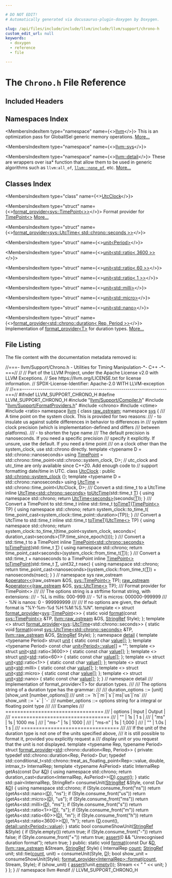 ```yaml
---

# DO NOT EDIT!
# Automatically generated via docusaurus-plugin-doxygen by Doxygen.

slug: /api/files/include/include/llvm/include/llvm/support/chrono-h
custom_edit_url: null
keywords:
  - doxygen
  - reference
  - file

---
```





# The `Chrono.h` File Reference

<DoxygenPage pluginConfig={pluginConfig}>



## Included Headers

<IncludesList>
<IncludesListItem
  filePath="llvm/Support/Compiler.h"
  permalink="/docs/api/files/include/include/llvm/include/llvm/support/compiler-h"
  isLocal="true" />
<IncludesListItem
  filePath="llvm/Support/FormatProviders.h"
  permalink="/docs/api/files/include/include/llvm/include/llvm/support/formatproviders-h"
  isLocal="true" />
<IncludesListItem
  filePath="chrono"
  permalink=""
  isLocal="false" />
<IncludesListItem
  filePath="ctime"
  permalink=""
  isLocal="false" />
<IncludesListItem
  filePath="ratio"
  permalink=""
  isLocal="false" />
</IncludesList>

## Namespaces Index

<MembersIndex>

<MembersIndexItem
  type="namespace"
  name={<><a href="/docs/api/namespaces/llvm">llvm</a></>}>
This is an optimization pass for GlobalISel generic memory operations. <a href="/docs/api/namespaces/llvm/#details">More...</a>
</MembersIndexItem>

<MembersIndexItem
  type="namespace"
  name={<><a href="/docs/api/namespaces/llvm/sys">llvm::sys</a></>}>
</MembersIndexItem>

<MembersIndexItem
  type="namespace"
  name={<><a href="/docs/api/namespaces/llvm/detail">llvm::detail</a></>}>
These are wrappers over isa&#42; function that allow them to be used in generic algorithms such as <code>llvm:all&#95;of</code>, <code><a href="/docs/api/namespaces/llvm/#a7dc3069afa2ce5ea62ac2eb183e51c00">llvm::none&#95;of</a></code>, etc. <a href="/docs/api/namespaces/llvm/detail/#details">More...</a>
</MembersIndexItem>

</MembersIndex>

## Classes Index

<MembersIndex>

<MembersIndexItem
  type="class"
  name={<><a href="/docs/api/classes/llvm/sys/utcclock">UtcClock</a></>}>
</MembersIndexItem>

<MembersIndexItem
  type="struct"
  name={<><a href="/docs/api/structs/llvm/format-provider-bf689c9ff674024f18c58d50fd076614">format_provider&lt;sys::TimePoint&lt;&gt;&gt;</a></>}>
Format provider for <a href="/docs/api/namespaces/llvm/sys/#a52f2c3fdd7f80c1991d8c7079489efff">TimePoint&lt;&gt;</a> <a href="/docs/api/structs/llvm/format-provider-bf689c9ff674024f18c58d50fd076614/#details">More...</a>
</MembersIndexItem>

<MembersIndexItem
  type="struct"
  name={<><a href="/docs/api/structs/llvm/format-provider-0fc70501588571ec0ff51d52fb9fddbf">format_provider&lt;sys::UtcTime&lt; std::chrono::seconds &gt;&gt;</a></>}>
</MembersIndexItem>

<MembersIndexItem
  type="struct"
  name={<><a href="/docs/api/structs/llvm/detail/unit">unit&lt;Period&gt;</a></>}>
</MembersIndexItem>

<MembersIndexItem
  type="struct"
  name={<><a href="/docs/api/structs/llvm/detail/unit-ae513883bb3b83d49bab1228b38f7b9d">unit&lt;std::ratio&lt; 3600 &gt;&gt;</a></>}>
</MembersIndexItem>

<MembersIndexItem
  type="struct"
  name={<><a href="/docs/api/structs/llvm/detail/unit-ab74f6376de29265713e5d525dcf98f9">unit&lt;std::ratio&lt; 60 &gt;&gt;</a></>}>
</MembersIndexItem>

<MembersIndexItem
  type="struct"
  name={<><a href="/docs/api/structs/llvm/detail/unit-2ce0690723aef603252c5f4e1ff08eb4">unit&lt;std::ratio&lt; 1 &gt;&gt;</a></>}>
</MembersIndexItem>

<MembersIndexItem
  type="struct"
  name={<><a href="/docs/api/structs/llvm/detail/unit-ac11c2940a49b3c0d9bef4eb4986b3db">unit&lt;std::milli&gt;</a></>}>
</MembersIndexItem>

<MembersIndexItem
  type="struct"
  name={<><a href="/docs/api/structs/llvm/detail/unit-13532cbf3d26ae8c25c62c8383df1ee4">unit&lt;std::micro&gt;</a></>}>
</MembersIndexItem>

<MembersIndexItem
  type="struct"
  name={<><a href="/docs/api/structs/llvm/detail/unit-02d07ac487d59ad1f31c6242d2ecfb90">unit&lt;std::nano&gt;</a></>}>
</MembersIndexItem>

<MembersIndexItem
  type="struct"
  name={<><a href="/docs/api/structs/llvm/format-provider-72ff2760342f0c9be8bb272d8498c9a6">format_provider&lt;std::chrono::duration&lt; Rep, Period &gt;&gt;</a></>}>
Implementation of <a href="/docs/api/structs/llvm/format-provider">format&#95;provider&lt;T&gt;</a> for duration types. <a href="/docs/api/structs/llvm/format-provider-72ff2760342f0c9be8bb272d8498c9a6/#details">More...</a>
</MembersIndexItem>

</MembersIndex>


## File Listing

The file content with the documentation metadata removed is:

<ProgramListing>

<Link id="l00001" /><CodeLine lineNumber="1"><Highlight kind="comment">//===- llvm/Support/Chrono.h - Utilities for Timing Manipulation-&#42;- C++ -&#42;-===//</Highlight><Highlight kind="normal"></Highlight></CodeLine>
<Link id="l00002" /><CodeLine lineNumber="2"><Highlight kind="normal"></Highlight><Highlight kind="comment">//</Highlight><Highlight kind="normal"></Highlight></CodeLine>
<Link id="l00003" /><CodeLine lineNumber="3"><Highlight kind="normal"></Highlight><Highlight kind="comment">// Part of the LLVM Project, under the Apache License v2.0 with LLVM Exceptions.</Highlight><Highlight kind="normal"></Highlight></CodeLine>
<Link id="l00004" /><CodeLine lineNumber="4"><Highlight kind="normal"></Highlight><Highlight kind="comment">// See https://llvm.org/LICENSE.txt for license information.</Highlight><Highlight kind="normal"></Highlight></CodeLine>
<Link id="l00005" /><CodeLine lineNumber="5"><Highlight kind="normal"></Highlight><Highlight kind="comment">// SPDX-License-Identifier: Apache-2.0 WITH LLVM-exception</Highlight><Highlight kind="normal"></Highlight></CodeLine>
<Link id="l00006" /><CodeLine lineNumber="6"><Highlight kind="normal"></Highlight><Highlight kind="comment">//</Highlight><Highlight kind="normal"></Highlight></CodeLine>
<Link id="l00007" /><CodeLine lineNumber="7"><Highlight kind="normal"></Highlight><Highlight kind="comment">//===----------------------------------------------------------------------===//</Highlight><Highlight kind="normal"></Highlight></CodeLine>
<Link id="l00008" /><CodeLine lineNumber="8"><Highlight kind="normal"></Highlight></CodeLine>
<Link id="l00009" /><CodeLine lineNumber="9"><Highlight kind="normal"></Highlight><Highlight kind="preprocessor">#ifndef LLVM&#95;SUPPORT&#95;CHRONO&#95;H</Highlight><Highlight kind="normal"></Highlight></CodeLine>
<Link id="l00010" /><CodeLine lineNumber="10"><Highlight kind="normal"></Highlight><Highlight kind="preprocessor">#define LLVM&#95;SUPPORT&#95;CHRONO&#95;H</Highlight><Highlight kind="normal"></Highlight></CodeLine>
<Link id="l00011" /><CodeLine lineNumber="11"><Highlight kind="normal"></Highlight></CodeLine>
<Link id="l00012" /><CodeLine lineNumber="12"><Highlight kind="normal"></Highlight><Highlight kind="preprocessor">#include &quot;<a href="/docs/api/files/include/include/llvm/include/llvm/support/compiler-h">llvm/Support/Compiler.h</a>&quot;</Highlight><Highlight kind="normal"></Highlight></CodeLine>
<Link id="l00013" /><CodeLine lineNumber="13"><Highlight kind="normal"></Highlight><Highlight kind="preprocessor">#include &quot;<a href="/docs/api/files/include/include/llvm/include/llvm/support/formatproviders-h">llvm/Support/FormatProviders.h</a>&quot;</Highlight><Highlight kind="normal"></Highlight></CodeLine>
<Link id="l00014" /><CodeLine lineNumber="14"><Highlight kind="normal"></Highlight></CodeLine>
<Link id="l00015" /><CodeLine lineNumber="15"><Highlight kind="normal"></Highlight><Highlight kind="preprocessor">#include &lt;chrono&gt;</Highlight><Highlight kind="normal"></Highlight></CodeLine>
<Link id="l00016" /><CodeLine lineNumber="16"><Highlight kind="normal"></Highlight><Highlight kind="preprocessor">#include &lt;ctime&gt;</Highlight><Highlight kind="normal"></Highlight></CodeLine>
<Link id="l00017" /><CodeLine lineNumber="17"><Highlight kind="normal"></Highlight><Highlight kind="preprocessor">#include &lt;ratio&gt;</Highlight><Highlight kind="normal"></Highlight></CodeLine>
<Link id="l00018" /><CodeLine lineNumber="18"><Highlight kind="normal"></Highlight></CodeLine>
<Link id="l00019" /><CodeLine lineNumber="19"><Highlight kind="normal"></Highlight><Highlight kind="keyword">namespace </Highlight><Highlight kind="normal"><a href="/docs/api/namespaces/llvm">llvm</a> &#123;</Highlight></CodeLine>
<Link id="l00020" /><CodeLine lineNumber="20"><Highlight kind="normal"></Highlight></CodeLine>
<Link id="l00021" /><CodeLine lineNumber="21"><Highlight kind="normal"></Highlight><Highlight kind="keyword">class </Highlight><Highlight kind="normal"><a href="/docs/api/classes/llvm/raw-ostream">raw&#95;ostream</a>;</Highlight></CodeLine>
<Link id="l00022" /><CodeLine lineNumber="22"><Highlight kind="normal"></Highlight></CodeLine>
<Link id="l00023" /><CodeLine lineNumber="23"><Highlight kind="normal"></Highlight><Highlight kind="keyword">namespace </Highlight><Highlight kind="normal"><a href="/docs/api/namespaces/llvm/sys">sys</a> &#123;</Highlight></CodeLine>
<Link id="l00024" /><CodeLine lineNumber="24"><Highlight kind="normal"></Highlight><Highlight kind="comment"></Highlight></CodeLine>
<Link id="l00025" /><CodeLine lineNumber="25"><Highlight kind="comment">/// A time point on the system clock. This is provided for two reasons:</Highlight></CodeLine>
<Link id="l00026" /><CodeLine lineNumber="26"><Highlight kind="comment">/// - to insulate us against subtle differences in behavior to differences in</Highlight></CodeLine>
<Link id="l00027" /><CodeLine lineNumber="27"><Highlight kind="comment">///   system clock precision (which is implementation-defined and differs</Highlight></CodeLine>
<Link id="l00028" /><CodeLine lineNumber="28"><Highlight kind="comment">///   between platforms).</Highlight></CodeLine>
<Link id="l00029" /><CodeLine lineNumber="29"><Highlight kind="comment">/// - to shorten the type name</Highlight></CodeLine>
<Link id="l00030" /><CodeLine lineNumber="30"><Highlight kind="comment">/// The default precision is nanoseconds. If you need a specific precision</Highlight></CodeLine>
<Link id="l00031" /><CodeLine lineNumber="31"><Highlight kind="comment">/// specify it explicitly. If unsure, use the default. If you need a time point</Highlight></CodeLine>
<Link id="l00032" /><CodeLine lineNumber="32"><Highlight kind="comment">/// on a clock other than the system&#95;clock, use std::chrono directly.</Highlight><Highlight kind="normal"></Highlight></CodeLine>
<Link id="l00033" /><CodeLine lineNumber="33"><Highlight kind="normal"></Highlight><Highlight kind="keyword">template</Highlight><Highlight kind="normal"> &lt;</Highlight><Highlight kind="keyword">typename</Highlight><Highlight kind="normal"> D = std::chrono::nanoseconds&gt;</Highlight></CodeLine>
<Link id="l00034" /><CodeLine lineNumber="34" lineLink="/docs/api/namespaces/llvm/sys/#a52f2c3fdd7f80c1991d8c7079489efff"><Highlight kind="normal"></Highlight><Highlight kind="keyword">using </Highlight><Highlight kind="normal"><a href="/docs/api/namespaces/llvm/sys/#a52f2c3fdd7f80c1991d8c7079489efff">TimePoint</a> = std::chrono::time&#95;point&lt;std::chrono::system&#95;clock, D&gt;;</Highlight></CodeLine>
<Link id="l00035" /><CodeLine lineNumber="35"><Highlight kind="normal"></Highlight></CodeLine>
<Link id="l00036" /><CodeLine lineNumber="36"><Highlight kind="normal"></Highlight><Highlight kind="comment">// utc&#95;clock and utc&#95;time are only available since C++20. Add enough code to</Highlight><Highlight kind="normal"></Highlight></CodeLine>
<Link id="l00037" /><CodeLine lineNumber="37"><Highlight kind="normal"></Highlight><Highlight kind="comment">// support formatting date/time in UTC.</Highlight><Highlight kind="normal"></Highlight></CodeLine>
<Link id="l00038" /><CodeLine lineNumber="38" lineLink="/docs/api/classes/llvm/sys/utcclock"><Highlight kind="normal"></Highlight><Highlight kind="keyword">class </Highlight><Highlight kind="normal"><a href="/docs/api/classes/llvm/sys/utcclock">UtcClock</a> : </Highlight><Highlight kind="keyword">public</Highlight><Highlight kind="normal"> <a href="/docs/api/classes/std/chrono/system-clock">std::chrono::system&#95;clock</a> &#123;&#125;;</Highlight></CodeLine>
<Link id="l00039" /><CodeLine lineNumber="39"><Highlight kind="normal"></Highlight></CodeLine>
<Link id="l00040" /><CodeLine lineNumber="40"><Highlight kind="normal"></Highlight><Highlight kind="keyword">template</Highlight><Highlight kind="normal"> &lt;</Highlight><Highlight kind="keyword">typename</Highlight><Highlight kind="normal"> D = std::chrono::nanoseconds&gt;</Highlight></CodeLine>
<Link id="l00041" /><CodeLine lineNumber="41" lineLink="/docs/api/namespaces/llvm/sys/#a0d6b9085695f9e366a389cbd887af1ad"><Highlight kind="normal"></Highlight><Highlight kind="keyword">using </Highlight><Highlight kind="normal"><a href="/docs/api/namespaces/llvm/sys/#a0d6b9085695f9e366a389cbd887af1ad">UtcTime</a> = std::chrono::time&#95;point&lt;UtcClock, D&gt;;</Highlight></CodeLine>
<Link id="l00042" /><CodeLine lineNumber="42"><Highlight kind="normal"></Highlight><Highlight kind="comment"></Highlight></CodeLine>
<Link id="l00043" /><CodeLine lineNumber="43"><Highlight kind="comment">/// Convert a std::time&#95;t to a UtcTime</Highlight><Highlight kind="normal"></Highlight></CodeLine>
<Link id="l00044" /><CodeLine lineNumber="44" lineLink="/docs/api/namespaces/llvm/sys/#afb25f6b54f4b773fead4c4bacc1b8ab1"><Highlight kind="normal"></Highlight><Highlight kind="keyword">inline</Highlight><Highlight kind="normal"> <a href="/docs/api/namespaces/llvm/sys/#a0d6b9085695f9e366a389cbd887af1ad">UtcTime&lt;std::chrono::seconds&gt;</a> <a href="/docs/api/namespaces/llvm/sys/#afb25f6b54f4b773fead4c4bacc1b8ab1">toUtcTime</a>(std::time&#95;t <a href="/docs/api/files/lib/lib/target/lib/target/mips/mips16isellowering-cpp/#a0acb682b8260ab1c60b918599864e2e5">T</a>) &#123;</Highlight></CodeLine>
<Link id="l00045" /><CodeLine lineNumber="45"><Highlight kind="normal">  </Highlight><Highlight kind="keyword">using namespace </Highlight><Highlight kind="normal">std::chrono;</Highlight></CodeLine>
<Link id="l00046" /><CodeLine lineNumber="46"><Highlight kind="normal">  </Highlight><Highlight kind="keywordflow">return</Highlight><Highlight kind="normal"> <a href="/docs/api/namespaces/llvm/sys/#a0d6b9085695f9e366a389cbd887af1ad">UtcTime&lt;seconds&gt;</a>(seconds(<a href="/docs/api/files/lib/lib/target/lib/target/mips/mips16isellowering-cpp/#a0acb682b8260ab1c60b918599864e2e5">T</a>));</Highlight></CodeLine>
<Link id="l00047" /><CodeLine lineNumber="47"><Highlight kind="normal">&#125;</Highlight></CodeLine>
<Link id="l00048" /><CodeLine lineNumber="48"><Highlight kind="normal"></Highlight><Highlight kind="comment"></Highlight></CodeLine>
<Link id="l00049" /><CodeLine lineNumber="49"><Highlight kind="comment">/// Convert a TimePoint to std::time&#95;t</Highlight><Highlight kind="normal"></Highlight></CodeLine>
<Link id="l00050" /><CodeLine lineNumber="50" lineLink="/docs/api/namespaces/llvm/sys/#afb85ab84f25274ce79df485ddeadffdd"><Highlight kind="normal"></Highlight><Highlight kind="keyword">inline</Highlight><Highlight kind="normal"> std::time&#95;t <a href="/docs/api/namespaces/llvm/sys/#afb85ab84f25274ce79df485ddeadffdd">toTimeT</a>(<a href="/docs/api/namespaces/llvm/sys/#a52f2c3fdd7f80c1991d8c7079489efff">TimePoint&lt;&gt;</a> TP) &#123;</Highlight></CodeLine>
<Link id="l00051" /><CodeLine lineNumber="51"><Highlight kind="normal">  </Highlight><Highlight kind="keyword">using namespace </Highlight><Highlight kind="normal">std::chrono;</Highlight></CodeLine>
<Link id="l00052" /><CodeLine lineNumber="52"><Highlight kind="normal">  </Highlight><Highlight kind="keywordflow">return</Highlight><Highlight kind="normal"> system&#95;clock::to&#95;time&#95;t(</Highlight></CodeLine>
<Link id="l00053" /><CodeLine lineNumber="53"><Highlight kind="normal">      time&#95;point&#95;cast&lt;system&#95;clock::time&#95;point::duration&gt;(TP));</Highlight></CodeLine>
<Link id="l00054" /><CodeLine lineNumber="54"><Highlight kind="normal">&#125;</Highlight></CodeLine>
<Link id="l00055" /><CodeLine lineNumber="55"><Highlight kind="normal"></Highlight><Highlight kind="comment"></Highlight></CodeLine>
<Link id="l00056" /><CodeLine lineNumber="56"><Highlight kind="comment">/// Convert a UtcTime to std::time&#95;t</Highlight><Highlight kind="normal"></Highlight></CodeLine>
<Link id="l00057" /><CodeLine lineNumber="57" lineLink="/docs/api/namespaces/llvm/sys/#a8ca1d721c5080ab3cbd34ecdf0e96b4a"><Highlight kind="normal"></Highlight><Highlight kind="keyword">inline</Highlight><Highlight kind="normal"> std::time&#95;t <a href="/docs/api/namespaces/llvm/sys/#afb85ab84f25274ce79df485ddeadffdd">toTimeT</a>(<a href="/docs/api/namespaces/llvm/sys/#a0d6b9085695f9e366a389cbd887af1ad">UtcTime&lt;&gt;</a> TP) &#123;</Highlight></CodeLine>
<Link id="l00058" /><CodeLine lineNumber="58"><Highlight kind="normal">  </Highlight><Highlight kind="keyword">using namespace </Highlight><Highlight kind="normal">std::chrono;</Highlight></CodeLine>
<Link id="l00059" /><CodeLine lineNumber="59"><Highlight kind="normal">  </Highlight><Highlight kind="keywordflow">return</Highlight><Highlight kind="normal"> system&#95;clock::to&#95;time&#95;t(time&#95;point&lt;system&#95;clock, seconds&gt;(</Highlight></CodeLine>
<Link id="l00060" /><CodeLine lineNumber="60"><Highlight kind="normal">      duration&#95;cast&lt;seconds&gt;(TP.time&#95;since&#95;epoch())));</Highlight></CodeLine>
<Link id="l00061" /><CodeLine lineNumber="61"><Highlight kind="normal">&#125;</Highlight></CodeLine>
<Link id="l00062" /><CodeLine lineNumber="62"><Highlight kind="normal"></Highlight><Highlight kind="comment"></Highlight></CodeLine>
<Link id="l00063" /><CodeLine lineNumber="63"><Highlight kind="comment">/// Convert a std::time&#95;t to a TimePoint</Highlight><Highlight kind="normal"></Highlight></CodeLine>
<Link id="l00064" /><CodeLine lineNumber="64"><Highlight kind="normal"></Highlight><Highlight kind="keyword">inline</Highlight><Highlight kind="normal"> <a href="/docs/api/namespaces/llvm/sys/#a52f2c3fdd7f80c1991d8c7079489efff">TimePoint&lt;std::chrono::seconds&gt;</a></Highlight></CodeLine>
<Link id="l00065" /><CodeLine lineNumber="65" lineLink="/docs/api/namespaces/llvm/sys/#a7e0c6b3661b9c9f048aaef620463f1bc"><Highlight kind="normal"><a href="/docs/api/namespaces/llvm/sys/#a7e0c6b3661b9c9f048aaef620463f1bc">toTimePoint</a>(std::time&#95;t <a href="/docs/api/files/lib/lib/target/lib/target/mips/mips16isellowering-cpp/#a0acb682b8260ab1c60b918599864e2e5">T</a>) &#123;</Highlight></CodeLine>
<Link id="l00066" /><CodeLine lineNumber="66"><Highlight kind="normal">  </Highlight><Highlight kind="keyword">using namespace </Highlight><Highlight kind="normal">std::chrono;</Highlight></CodeLine>
<Link id="l00067" /><CodeLine lineNumber="67"><Highlight kind="normal">  </Highlight><Highlight kind="keywordflow">return</Highlight><Highlight kind="normal"> time&#95;point&#95;cast&lt;seconds&gt;(system&#95;clock::from&#95;time&#95;t(<a href="/docs/api/files/lib/lib/target/lib/target/mips/mips16isellowering-cpp/#a0acb682b8260ab1c60b918599864e2e5">T</a>));</Highlight></CodeLine>
<Link id="l00068" /><CodeLine lineNumber="68"><Highlight kind="normal">&#125;</Highlight></CodeLine>
<Link id="l00069" /><CodeLine lineNumber="69"><Highlight kind="normal"></Highlight><Highlight kind="comment"></Highlight></CodeLine>
<Link id="l00070" /><CodeLine lineNumber="70"><Highlight kind="comment">/// Convert a std::time&#95;t + nanoseconds to a TimePoint</Highlight><Highlight kind="normal"></Highlight></CodeLine>
<Link id="l00071" /><CodeLine lineNumber="71"><Highlight kind="normal"></Highlight><Highlight kind="keyword">inline</Highlight><Highlight kind="normal"> <a href="/docs/api/namespaces/llvm/sys/#a52f2c3fdd7f80c1991d8c7079489efff">TimePoint&lt;&gt;</a></Highlight></CodeLine>
<Link id="l00072" /><CodeLine lineNumber="72" lineLink="/docs/api/namespaces/llvm/sys/#af94f51747ff68462e325fb9129cdc10c"><Highlight kind="normal"><a href="/docs/api/namespaces/llvm/sys/#a7e0c6b3661b9c9f048aaef620463f1bc">toTimePoint</a>(std::time&#95;t <a href="/docs/api/files/lib/lib/target/lib/target/mips/mips16isellowering-cpp/#a0acb682b8260ab1c60b918599864e2e5">T</a>, uint32&#95;t nsec) &#123;</Highlight></CodeLine>
<Link id="l00073" /><CodeLine lineNumber="73"><Highlight kind="normal">  </Highlight><Highlight kind="keyword">using namespace </Highlight><Highlight kind="normal">std::chrono;</Highlight></CodeLine>
<Link id="l00074" /><CodeLine lineNumber="74"><Highlight kind="normal">  </Highlight><Highlight kind="keywordflow">return</Highlight><Highlight kind="normal"> time&#95;point&#95;cast&lt;nanoseconds&gt;(system&#95;clock::from&#95;time&#95;t(<a href="/docs/api/files/lib/lib/target/lib/target/mips/mips16isellowering-cpp/#a0acb682b8260ab1c60b918599864e2e5">T</a>))</Highlight></CodeLine>
<Link id="l00075" /><CodeLine lineNumber="75"><Highlight kind="normal">    + nanoseconds(nsec);</Highlight></CodeLine>
<Link id="l00076" /><CodeLine lineNumber="76"><Highlight kind="normal">&#125;</Highlight></CodeLine>
<Link id="l00077" /><CodeLine lineNumber="77"><Highlight kind="normal"></Highlight></CodeLine>
<Link id="l00078" /><CodeLine lineNumber="78"><Highlight kind="normal">&#125; </Highlight><Highlight kind="comment">// namespace sys</Highlight><Highlight kind="normal"></Highlight></CodeLine>
<Link id="l00079" /><CodeLine lineNumber="79"><Highlight kind="normal"></Highlight></CodeLine>
<Link id="l00080" /><CodeLine lineNumber="80"><Highlight kind="normal">raw&#95;ostream &amp;<a href="/docs/api/namespaces/llvm/#ab89f1db02887aa569176f0e29622eb47">operator&lt;&lt;</a>(raw&#95;ostream &amp;OS, <a href="/docs/api/namespaces/llvm/sys/#a52f2c3fdd7f80c1991d8c7079489efff">sys::TimePoint&lt;&gt;</a> TP);</Highlight></CodeLine>
<Link id="l00081" /><CodeLine lineNumber="81" lineLink="/docs/api/namespaces/llvm/#aa2b7805767949831e7aa72ecb8a80988"><Highlight kind="normal"><a href="/docs/api/classes/llvm/raw-ostream">raw&#95;ostream</a> &amp;<a href="/docs/api/namespaces/llvm/#ab89f1db02887aa569176f0e29622eb47">operator&lt;&lt;</a>(<a href="/docs/api/classes/llvm/raw-ostream">raw&#95;ostream</a> &amp;OS, <a href="/docs/api/namespaces/llvm/sys/#a0d6b9085695f9e366a389cbd887af1ad">sys::UtcTime&lt;&gt;</a> TP);</Highlight></CodeLine>
<Link id="l00082" /><CodeLine lineNumber="82"><Highlight kind="normal"></Highlight><Highlight kind="comment"></Highlight></CodeLine>
<Link id="l00083" /><CodeLine lineNumber="83"><Highlight kind="comment">/// Format provider for TimePoint&lt;&gt;</Highlight></CodeLine>
<Link id="l00084" /><CodeLine lineNumber="84"><Highlight kind="comment">///</Highlight></CodeLine>
<Link id="l00085" /><CodeLine lineNumber="85"><Highlight kind="comment">/// The options string is a strftime format string, with extensions:</Highlight></CodeLine>
<Link id="l00086" /><CodeLine lineNumber="86"><Highlight kind="comment">///   - %L is millis: 000-999</Highlight></CodeLine>
<Link id="l00087" /><CodeLine lineNumber="87"><Highlight kind="comment">///   - %f is micros: 000000-999999</Highlight></CodeLine>
<Link id="l00088" /><CodeLine lineNumber="88"><Highlight kind="comment">///   - %N is nanos: 0 - 999999999</Highlight></CodeLine>
<Link id="l00089" /><CodeLine lineNumber="89"><Highlight kind="comment">///</Highlight></CodeLine>
<Link id="l00090" /><CodeLine lineNumber="90"><Highlight kind="comment">/// If no options are given, the default format is &quot;%Y-%m-%d %H:%M:%S.%N&quot;.</Highlight><Highlight kind="normal"></Highlight></CodeLine>
<Link id="l00091" /><CodeLine lineNumber="91"><Highlight kind="normal"></Highlight><Highlight kind="keyword">template</Highlight><Highlight kind="normal"> &lt;&gt;</Highlight></CodeLine>
<Link id="l00092" /><CodeLine lineNumber="92" lineLink="/docs/api/structs/llvm/format-provider-bf689c9ff674024f18c58d50fd076614"><Highlight kind="normal"></Highlight><Highlight kind="keyword">struct </Highlight><Highlight kind="normal"><a href="/docs/api/structs/llvm/format-provider">format&#95;provider</a>&lt;<a href="/docs/api/namespaces/llvm/sys">sys</a>::<a href="/docs/api/namespaces/llvm/sys/#a52f2c3fdd7f80c1991d8c7079489efff">TimePoint</a>&lt;&gt;&gt; &#123;</Highlight></CodeLine>
<Link id="l00093" /><CodeLine lineNumber="93" lineLink="/docs/api/structs/llvm/format-provider-bf689c9ff674024f18c58d50fd076614/#abe54668061dd2e64bf01c720689becbc"><Highlight kind="normal">  </Highlight><Highlight kind="keyword">static</Highlight><Highlight kind="normal"> </Highlight><Highlight kind="keywordtype">void</Highlight><Highlight kind="normal"> <a href="/docs/api/structs/llvm/format-provider-bf689c9ff674024f18c58d50fd076614/#abe54668061dd2e64bf01c720689becbc">format</a>(</Highlight><Highlight kind="keyword">const</Highlight><Highlight kind="normal"> <a href="/docs/api/namespaces/llvm/sys/#a52f2c3fdd7f80c1991d8c7079489efff">sys::TimePoint&lt;&gt;</a> &amp;TP, <a href="/docs/api/classes/llvm/raw-ostream">llvm::raw&#95;ostream</a> &amp;OS,</Highlight></CodeLine>
<Link id="l00094" /><CodeLine lineNumber="94"><Highlight kind="normal">                     <a href="/docs/api/classes/llvm/stringref">StringRef</a> Style);</Highlight></CodeLine>
<Link id="l00095" /><CodeLine lineNumber="95"><Highlight kind="normal">&#125;;</Highlight></CodeLine>
<Link id="l00096" /><CodeLine lineNumber="96"><Highlight kind="normal"></Highlight></CodeLine>
<Link id="l00097" /><CodeLine lineNumber="97" lineLink="/docs/api/structs/llvm/format-provider-0fc70501588571ec0ff51d52fb9fddbf"><Highlight kind="normal"></Highlight><Highlight kind="keyword">template</Highlight><Highlight kind="normal"> &lt;&gt; </Highlight><Highlight kind="keyword">struct </Highlight><Highlight kind="normal"><a href="/docs/api/structs/llvm/format-provider">format&#95;provider</a>&lt;<a href="/docs/api/namespaces/llvm/sys">sys</a>::<a href="/docs/api/namespaces/llvm/sys/#a0d6b9085695f9e366a389cbd887af1ad">UtcTime</a>&lt;std::chrono::seconds&gt;&gt; &#123;</Highlight></CodeLine>
<Link id="l00098" /><CodeLine lineNumber="98" lineLink="/docs/api/structs/llvm/format-provider-0fc70501588571ec0ff51d52fb9fddbf/#a468f8b88c4c5b21564d05ee8d95420d7"><Highlight kind="normal">  </Highlight><Highlight kind="keyword">static</Highlight><Highlight kind="normal"> </Highlight><Highlight kind="keywordtype">void</Highlight><Highlight kind="normal"> <a href="/docs/api/structs/llvm/format-provider-0fc70501588571ec0ff51d52fb9fddbf/#a468f8b88c4c5b21564d05ee8d95420d7">format</a>(</Highlight><Highlight kind="keyword">const</Highlight><Highlight kind="normal"> <a href="/docs/api/namespaces/llvm/sys/#a0d6b9085695f9e366a389cbd887af1ad">sys::UtcTime&lt;std::chrono::seconds&gt;</a> &amp;TP,</Highlight></CodeLine>
<Link id="l00099" /><CodeLine lineNumber="99"><Highlight kind="normal">                     <a href="/docs/api/classes/llvm/raw-ostream">llvm::raw&#95;ostream</a> &amp;OS, <a href="/docs/api/classes/llvm/stringref">StringRef</a> Style);</Highlight></CodeLine>
<Link id="l00100" /><CodeLine lineNumber="100"><Highlight kind="normal">&#125;;</Highlight></CodeLine>
<Link id="l00101" /><CodeLine lineNumber="101"><Highlight kind="normal"></Highlight></CodeLine>
<Link id="l00102" /><CodeLine lineNumber="102"><Highlight kind="normal"></Highlight><Highlight kind="keyword">namespace </Highlight><Highlight kind="normal"><a href="/docs/api/namespaces/detail">detail</a> &#123;</Highlight></CodeLine>
<Link id="l00103" /><CodeLine lineNumber="103" lineLink="/docs/api/structs/llvm/detail/unit/#a22bb60deaaca641a37764533817c1cfc"><Highlight kind="normal"></Highlight><Highlight kind="keyword">template</Highlight><Highlight kind="normal"> &lt;</Highlight><Highlight kind="keyword">typename</Highlight><Highlight kind="normal"> Period&gt; </Highlight><Highlight kind="keyword">struct </Highlight><Highlight kind="normal"><a href="/docs/api/structs/llvm/detail/unit">unit</a> &#123; </Highlight><Highlight kind="keyword">static</Highlight><Highlight kind="normal"> </Highlight><Highlight kind="keyword">const</Highlight><Highlight kind="normal"> </Highlight><Highlight kind="keywordtype">char</Highlight><Highlight kind="normal"> <a href="/docs/api/structs/llvm/detail/unit/#a22bb60deaaca641a37764533817c1cfc">value</a>&#91;&#93;; &#125;;</Highlight></CodeLine>
<Link id="l00104" /><CodeLine lineNumber="104" lineLink="/docs/api/namespaces/llvm/detail/#a3fe429695b1d6a60635b1e490092037e"><Highlight kind="normal"></Highlight><Highlight kind="keyword">template</Highlight><Highlight kind="normal"> &lt;</Highlight><Highlight kind="keyword">typename</Highlight><Highlight kind="normal"> Period&gt; </Highlight><Highlight kind="keyword">const</Highlight><Highlight kind="normal"> </Highlight><Highlight kind="keywordtype">char</Highlight><Highlight kind="normal"> <a href="/docs/api/structs/llvm/detail/unit/#a22bb60deaaca641a37764533817c1cfc">unit&lt;Period&gt;::value</a>&#91;&#93; = </Highlight><Highlight kind="stringliteral">&quot;&quot;</Highlight><Highlight kind="normal">;</Highlight></CodeLine>
<Link id="l00105" /><CodeLine lineNumber="105"><Highlight kind="normal"></Highlight></CodeLine>
<Link id="l00106" /><CodeLine lineNumber="106" lineLink="/docs/api/structs/llvm/detail/unit-ae513883bb3b83d49bab1228b38f7b9d/#a7944e409bd779443150a6f143320fd27"><Highlight kind="normal"></Highlight><Highlight kind="keyword">template</Highlight><Highlight kind="normal"> &lt;&gt; </Highlight><Highlight kind="keyword">struct </Highlight><Highlight kind="normal"><a href="/docs/api/structs/llvm/detail/unit">unit</a>&lt;<a href="/docs/api/namespaces/std">std</a>::ratio&lt;3600&gt;&gt; &#123; </Highlight><Highlight kind="keyword">static</Highlight><Highlight kind="normal"> </Highlight><Highlight kind="keyword">const</Highlight><Highlight kind="normal"> </Highlight><Highlight kind="keywordtype">char</Highlight><Highlight kind="normal"> <a href="/docs/api/structs/llvm/detail/unit-ae513883bb3b83d49bab1228b38f7b9d/#a7944e409bd779443150a6f143320fd27">value</a>&#91;&#93;; &#125;;</Highlight></CodeLine>
<Link id="l00107" /><CodeLine lineNumber="107" lineLink="/docs/api/structs/llvm/detail/unit-ab74f6376de29265713e5d525dcf98f9/#af1f1d3c5dbeab195c2ab179049e753d7"><Highlight kind="normal"></Highlight><Highlight kind="keyword">template</Highlight><Highlight kind="normal"> &lt;&gt; </Highlight><Highlight kind="keyword">struct </Highlight><Highlight kind="normal"><a href="/docs/api/structs/llvm/detail/unit">unit</a>&lt;<a href="/docs/api/namespaces/std">std</a>::ratio&lt;60&gt;&gt; &#123; </Highlight><Highlight kind="keyword">static</Highlight><Highlight kind="normal"> </Highlight><Highlight kind="keyword">const</Highlight><Highlight kind="normal"> </Highlight><Highlight kind="keywordtype">char</Highlight><Highlight kind="normal"> <a href="/docs/api/structs/llvm/detail/unit-ab74f6376de29265713e5d525dcf98f9/#af1f1d3c5dbeab195c2ab179049e753d7">value</a>&#91;&#93;; &#125;;</Highlight></CodeLine>
<Link id="l00108" /><CodeLine lineNumber="108" lineLink="/docs/api/structs/llvm/detail/unit-2ce0690723aef603252c5f4e1ff08eb4/#ab8c4664109d43ea1267ad7c906bc7d51"><Highlight kind="normal"></Highlight><Highlight kind="keyword">template</Highlight><Highlight kind="normal"> &lt;&gt; </Highlight><Highlight kind="keyword">struct </Highlight><Highlight kind="normal"><a href="/docs/api/structs/llvm/detail/unit">unit</a>&lt;<a href="/docs/api/namespaces/std">std</a>::ratio&lt;1&gt;&gt; &#123; </Highlight><Highlight kind="keyword">static</Highlight><Highlight kind="normal"> </Highlight><Highlight kind="keyword">const</Highlight><Highlight kind="normal"> </Highlight><Highlight kind="keywordtype">char</Highlight><Highlight kind="normal"> <a href="/docs/api/structs/llvm/detail/unit-2ce0690723aef603252c5f4e1ff08eb4/#ab8c4664109d43ea1267ad7c906bc7d51">value</a>&#91;&#93;; &#125;;</Highlight></CodeLine>
<Link id="l00109" /><CodeLine lineNumber="109" lineLink="/docs/api/structs/llvm/detail/unit-ac11c2940a49b3c0d9bef4eb4986b3db/#a95418fcaaa67729301b186467336da8f"><Highlight kind="normal"></Highlight><Highlight kind="keyword">template</Highlight><Highlight kind="normal"> &lt;&gt; </Highlight><Highlight kind="keyword">struct </Highlight><Highlight kind="normal"><a href="/docs/api/structs/llvm/detail/unit">unit</a>&lt;<a href="/docs/api/namespaces/std">std</a>::milli&gt; &#123; </Highlight><Highlight kind="keyword">static</Highlight><Highlight kind="normal"> </Highlight><Highlight kind="keyword">const</Highlight><Highlight kind="normal"> </Highlight><Highlight kind="keywordtype">char</Highlight><Highlight kind="normal"> <a href="/docs/api/structs/llvm/detail/unit-ac11c2940a49b3c0d9bef4eb4986b3db/#a95418fcaaa67729301b186467336da8f">value</a>&#91;&#93;; &#125;;</Highlight></CodeLine>
<Link id="l00110" /><CodeLine lineNumber="110" lineLink="/docs/api/structs/llvm/detail/unit-13532cbf3d26ae8c25c62c8383df1ee4/#ae8f849c1e47a1383610c9d0c21e83250"><Highlight kind="normal"></Highlight><Highlight kind="keyword">template</Highlight><Highlight kind="normal"> &lt;&gt; </Highlight><Highlight kind="keyword">struct </Highlight><Highlight kind="normal"><a href="/docs/api/structs/llvm/detail/unit">unit</a>&lt;<a href="/docs/api/namespaces/std">std</a>::micro&gt; &#123; </Highlight><Highlight kind="keyword">static</Highlight><Highlight kind="normal"> </Highlight><Highlight kind="keyword">const</Highlight><Highlight kind="normal"> </Highlight><Highlight kind="keywordtype">char</Highlight><Highlight kind="normal"> <a href="/docs/api/structs/llvm/detail/unit-13532cbf3d26ae8c25c62c8383df1ee4/#ae8f849c1e47a1383610c9d0c21e83250">value</a>&#91;&#93;; &#125;;</Highlight></CodeLine>
<Link id="l00111" /><CodeLine lineNumber="111" lineLink="/docs/api/structs/llvm/detail/unit-02d07ac487d59ad1f31c6242d2ecfb90/#aaf68b8c06e7fb78cc501f4bf51d6bf2b"><Highlight kind="normal"></Highlight><Highlight kind="keyword">template</Highlight><Highlight kind="normal"> &lt;&gt; </Highlight><Highlight kind="keyword">struct </Highlight><Highlight kind="normal"><a href="/docs/api/structs/llvm/detail/unit">unit</a>&lt;<a href="/docs/api/namespaces/std">std</a>::nano&gt; &#123; </Highlight><Highlight kind="keyword">static</Highlight><Highlight kind="normal"> </Highlight><Highlight kind="keyword">const</Highlight><Highlight kind="normal"> </Highlight><Highlight kind="keywordtype">char</Highlight><Highlight kind="normal"> <a href="/docs/api/structs/llvm/detail/unit-02d07ac487d59ad1f31c6242d2ecfb90/#aaf68b8c06e7fb78cc501f4bf51d6bf2b">value</a>&#91;&#93;; &#125;;</Highlight></CodeLine>
<Link id="l00112" /><CodeLine lineNumber="112"><Highlight kind="normal">&#125; </Highlight><Highlight kind="comment">// namespace detail</Highlight><Highlight kind="normal"></Highlight></CodeLine>
<Link id="l00113" /><CodeLine lineNumber="113"><Highlight kind="normal"></Highlight><Highlight kind="comment"></Highlight></CodeLine>
<Link id="l00114" /><CodeLine lineNumber="114"><Highlight kind="comment">/// Implementation of format&#95;provider&lt;T&gt; for duration types.</Highlight></CodeLine>
<Link id="l00115" /><CodeLine lineNumber="115"><Highlight kind="comment">///</Highlight></CodeLine>
<Link id="l00116" /><CodeLine lineNumber="116"><Highlight kind="comment">/// The options string of a duration type has the grammar:</Highlight></CodeLine>
<Link id="l00117" /><CodeLine lineNumber="117"><Highlight kind="comment">///</Highlight></CodeLine>
<Link id="l00118" /><CodeLine lineNumber="118"><Highlight kind="comment">///   duration&#95;options  ::= &#91;unit&#93;&#91;show&#95;unit &#91;number&#95;options&#93;&#93;</Highlight></CodeLine>
<Link id="l00119" /><CodeLine lineNumber="119"><Highlight kind="comment">///   unit              ::= &#96;h&#96;|&#96;m&#96;|&#96;s&#96;|&#96;ms|&#96;us&#96;|&#96;ns&#96;</Highlight></CodeLine>
<Link id="l00120" /><CodeLine lineNumber="120"><Highlight kind="comment">///   show&#95;unit         ::= &#96;+&#96; | &#96;-&#96;</Highlight></CodeLine>
<Link id="l00121" /><CodeLine lineNumber="121"><Highlight kind="comment">///   number&#95;options    ::= options string for a integral or floating point type</Highlight></CodeLine>
<Link id="l00122" /><CodeLine lineNumber="122"><Highlight kind="comment">///</Highlight></CodeLine>
<Link id="l00123" /><CodeLine lineNumber="123"><Highlight kind="comment">///   Examples</Highlight></CodeLine>
<Link id="l00124" /><CodeLine lineNumber="124"><Highlight kind="comment">///   =================================</Highlight></CodeLine>
<Link id="l00125" /><CodeLine lineNumber="125"><Highlight kind="comment">///   |  options  | Input | Output    |</Highlight></CodeLine>
<Link id="l00126" /><CodeLine lineNumber="126"><Highlight kind="comment">///   =================================</Highlight></CodeLine>
<Link id="l00127" /><CodeLine lineNumber="127"><Highlight kind="comment">///   | &quot;&quot;        | 1s    | 1 s       |</Highlight></CodeLine>
<Link id="l00128" /><CodeLine lineNumber="128"><Highlight kind="comment">///   | &quot;ms&quot;      | 1s    | 1000 ms   |</Highlight></CodeLine>
<Link id="l00129" /><CodeLine lineNumber="129"><Highlight kind="comment">///   | &quot;ms-&quot;     | 1s    | 1000      |</Highlight></CodeLine>
<Link id="l00130" /><CodeLine lineNumber="130"><Highlight kind="comment">///   | &quot;ms-n&quot;    | 1s    | 1,000     |</Highlight></CodeLine>
<Link id="l00131" /><CodeLine lineNumber="131"><Highlight kind="comment">///   | &quot;&quot;        | 1.0s  | 1 s    |</Highlight></CodeLine>
<Link id="l00132" /><CodeLine lineNumber="132"><Highlight kind="comment">///   =================================</Highlight></CodeLine>
<Link id="l00133" /><CodeLine lineNumber="133"><Highlight kind="comment">///</Highlight></CodeLine>
<Link id="l00134" /><CodeLine lineNumber="134"><Highlight kind="comment">///  If the unit of the duration type is not one of the units specified above,</Highlight></CodeLine>
<Link id="l00135" /><CodeLine lineNumber="135"><Highlight kind="comment">///  it is still possible to format it, provided you explicitly request a</Highlight></CodeLine>
<Link id="l00136" /><CodeLine lineNumber="136"><Highlight kind="comment">///  display unit or you request that the unit is not displayed.</Highlight><Highlight kind="normal"></Highlight></CodeLine>
<Link id="l00137" /><CodeLine lineNumber="137"><Highlight kind="normal"></Highlight></CodeLine>
<Link id="l00138" /><CodeLine lineNumber="138"><Highlight kind="normal"></Highlight><Highlight kind="keyword">template</Highlight><Highlight kind="normal"> &lt;</Highlight><Highlight kind="keyword">typename</Highlight><Highlight kind="normal"> Rep, </Highlight><Highlight kind="keyword">typename</Highlight><Highlight kind="normal"> Period&gt;</Highlight></CodeLine>
<Link id="l00139" /><CodeLine lineNumber="139" lineLink="/docs/api/structs/llvm/format-provider-72ff2760342f0c9be8bb272d8498c9a6"><Highlight kind="normal"></Highlight><Highlight kind="keyword">struct </Highlight><Highlight kind="normal"><a href="/docs/api/structs/llvm/format-provider">format&#95;provider</a>&lt;<a href="/docs/api/namespaces/std">std</a>::chrono::duration&lt;Rep, Period&gt;&gt; &#123;</Highlight></CodeLine>
<Link id="l00140" /><CodeLine lineNumber="140"><Highlight kind="normal"></Highlight><Highlight kind="keyword">private</Highlight><Highlight kind="normal">:</Highlight></CodeLine>
<Link id="l00141" /><CodeLine lineNumber="141"><Highlight kind="normal">  </Highlight><Highlight kind="keyword">typedef</Highlight><Highlight kind="normal"> std::chrono::duration&lt;Rep, Period&gt; Dur;</Highlight></CodeLine>
<Link id="l00142" /><CodeLine lineNumber="142"><Highlight kind="normal">  </Highlight><Highlight kind="keyword">typedef</Highlight><Highlight kind="normal"> std::conditional&#95;t&lt;std::chrono::treat&#95;as&#95;floating&#95;point&lt;Rep&gt;::value,</Highlight></CodeLine>
<Link id="l00143" /><CodeLine lineNumber="143"><Highlight kind="normal">                             double, intmax&#95;t&gt;</Highlight></CodeLine>
<Link id="l00144" /><CodeLine lineNumber="144"><Highlight kind="normal">      InternalRep;</Highlight></CodeLine>
<Link id="l00145" /><CodeLine lineNumber="145"><Highlight kind="normal"></Highlight></CodeLine>
<Link id="l00146" /><CodeLine lineNumber="146"><Highlight kind="normal">  </Highlight><Highlight kind="keyword">template</Highlight><Highlight kind="normal"> &lt;</Highlight><Highlight kind="keyword">typename</Highlight><Highlight kind="normal"> AsPeriod&gt; </Highlight><Highlight kind="keyword">static</Highlight><Highlight kind="normal"> InternalRep getAs(</Highlight><Highlight kind="keyword">const</Highlight><Highlight kind="normal"> Dur &amp;<a href="/docs/api/files/lib/lib/ir/builtingcs-cpp/#a6a9f043784cf87001c84980afa76da82">D</a>) &#123;</Highlight></CodeLine>
<Link id="l00147" /><CodeLine lineNumber="147"><Highlight kind="normal">    </Highlight><Highlight kind="keyword">using namespace </Highlight><Highlight kind="normal">std::chrono;</Highlight></CodeLine>
<Link id="l00148" /><CodeLine lineNumber="148"><Highlight kind="normal">    </Highlight><Highlight kind="keywordflow">return</Highlight><Highlight kind="normal"> duration&#95;cast&lt;duration&lt;InternalRep, AsPeriod&gt;&gt;(<a href="/docs/api/files/lib/lib/ir/builtingcs-cpp/#a6a9f043784cf87001c84980afa76da82">D</a>).<a href="/docs/api/namespaces/llvm/#ab1772fd431decccb7926d484ea223db7">count</a>();</Highlight></CodeLine>
<Link id="l00149" /><CodeLine lineNumber="149"><Highlight kind="normal">  &#125;</Highlight></CodeLine>
<Link id="l00150" /><CodeLine lineNumber="150"><Highlight kind="normal"></Highlight></CodeLine>
<Link id="l00151" /><CodeLine lineNumber="151"><Highlight kind="normal">  </Highlight><Highlight kind="keyword">static</Highlight><Highlight kind="normal"> std::pair&lt;InternalRep, StringRef&gt; consumeUnit(<a href="/docs/api/classes/llvm/stringref">StringRef</a> &amp;Style,</Highlight></CodeLine>
<Link id="l00152" /><CodeLine lineNumber="152"><Highlight kind="normal">                                                        </Highlight><Highlight kind="keyword">const</Highlight><Highlight kind="normal"> Dur &amp;<a href="/docs/api/files/lib/lib/ir/builtingcs-cpp/#a6a9f043784cf87001c84980afa76da82">D</a>) &#123;</Highlight></CodeLine>
<Link id="l00153" /><CodeLine lineNumber="153"><Highlight kind="normal">    </Highlight><Highlight kind="keyword">using namespace </Highlight><Highlight kind="normal">std::chrono;</Highlight></CodeLine>
<Link id="l00154" /><CodeLine lineNumber="154"><Highlight kind="normal">    </Highlight><Highlight kind="keywordflow">if</Highlight><Highlight kind="normal"> (Style.consume&#95;front(</Highlight><Highlight kind="stringliteral">&quot;ns&quot;</Highlight><Highlight kind="normal">))</Highlight></CodeLine>
<Link id="l00155" /><CodeLine lineNumber="155"><Highlight kind="normal">      </Highlight><Highlight kind="keywordflow">return</Highlight><Highlight kind="normal"> &#123;getAs&lt;std::nano&gt;(<a href="/docs/api/files/lib/lib/ir/builtingcs-cpp/#a6a9f043784cf87001c84980afa76da82">D</a>), </Highlight><Highlight kind="stringliteral">&quot;ns&quot;</Highlight><Highlight kind="normal">&#125;;</Highlight></CodeLine>
<Link id="l00156" /><CodeLine lineNumber="156"><Highlight kind="normal">    </Highlight><Highlight kind="keywordflow">if</Highlight><Highlight kind="normal"> (Style.consume&#95;front(</Highlight><Highlight kind="stringliteral">&quot;us&quot;</Highlight><Highlight kind="normal">))</Highlight></CodeLine>
<Link id="l00157" /><CodeLine lineNumber="157"><Highlight kind="normal">      </Highlight><Highlight kind="keywordflow">return</Highlight><Highlight kind="normal"> &#123;getAs&lt;std::micro&gt;(<a href="/docs/api/files/lib/lib/ir/builtingcs-cpp/#a6a9f043784cf87001c84980afa76da82">D</a>), </Highlight><Highlight kind="stringliteral">&quot;us&quot;</Highlight><Highlight kind="normal">&#125;;</Highlight></CodeLine>
<Link id="l00158" /><CodeLine lineNumber="158"><Highlight kind="normal">    </Highlight><Highlight kind="keywordflow">if</Highlight><Highlight kind="normal"> (Style.consume&#95;front(</Highlight><Highlight kind="stringliteral">&quot;ms&quot;</Highlight><Highlight kind="normal">))</Highlight></CodeLine>
<Link id="l00159" /><CodeLine lineNumber="159"><Highlight kind="normal">      </Highlight><Highlight kind="keywordflow">return</Highlight><Highlight kind="normal"> &#123;getAs&lt;std::milli&gt;(<a href="/docs/api/files/lib/lib/ir/builtingcs-cpp/#a6a9f043784cf87001c84980afa76da82">D</a>), </Highlight><Highlight kind="stringliteral">&quot;ms&quot;</Highlight><Highlight kind="normal">&#125;;</Highlight></CodeLine>
<Link id="l00160" /><CodeLine lineNumber="160"><Highlight kind="normal">    </Highlight><Highlight kind="keywordflow">if</Highlight><Highlight kind="normal"> (Style.consume&#95;front(</Highlight><Highlight kind="stringliteral">&quot;s&quot;</Highlight><Highlight kind="normal">))</Highlight></CodeLine>
<Link id="l00161" /><CodeLine lineNumber="161"><Highlight kind="normal">      </Highlight><Highlight kind="keywordflow">return</Highlight><Highlight kind="normal"> &#123;getAs&lt;std::ratio&lt;1&gt;&gt;(<a href="/docs/api/files/lib/lib/ir/builtingcs-cpp/#a6a9f043784cf87001c84980afa76da82">D</a>), </Highlight><Highlight kind="stringliteral">&quot;s&quot;</Highlight><Highlight kind="normal">&#125;;</Highlight></CodeLine>
<Link id="l00162" /><CodeLine lineNumber="162"><Highlight kind="normal">    </Highlight><Highlight kind="keywordflow">if</Highlight><Highlight kind="normal"> (Style.consume&#95;front(</Highlight><Highlight kind="stringliteral">&quot;m&quot;</Highlight><Highlight kind="normal">))</Highlight></CodeLine>
<Link id="l00163" /><CodeLine lineNumber="163"><Highlight kind="normal">      </Highlight><Highlight kind="keywordflow">return</Highlight><Highlight kind="normal"> &#123;getAs&lt;std::ratio&lt;60&gt;&gt;(<a href="/docs/api/files/lib/lib/ir/builtingcs-cpp/#a6a9f043784cf87001c84980afa76da82">D</a>), </Highlight><Highlight kind="stringliteral">&quot;m&quot;</Highlight><Highlight kind="normal">&#125;;</Highlight></CodeLine>
<Link id="l00164" /><CodeLine lineNumber="164"><Highlight kind="normal">    </Highlight><Highlight kind="keywordflow">if</Highlight><Highlight kind="normal"> (Style.consume&#95;front(</Highlight><Highlight kind="stringliteral">&quot;h&quot;</Highlight><Highlight kind="normal">))</Highlight></CodeLine>
<Link id="l00165" /><CodeLine lineNumber="165"><Highlight kind="normal">      </Highlight><Highlight kind="keywordflow">return</Highlight><Highlight kind="normal"> &#123;getAs&lt;std::ratio&lt;3600&gt;&gt;(<a href="/docs/api/files/lib/lib/ir/builtingcs-cpp/#a6a9f043784cf87001c84980afa76da82">D</a>), </Highlight><Highlight kind="stringliteral">&quot;h&quot;</Highlight><Highlight kind="normal">&#125;;</Highlight></CodeLine>
<Link id="l00166" /><CodeLine lineNumber="166"><Highlight kind="normal">    </Highlight><Highlight kind="keywordflow">return</Highlight><Highlight kind="normal"> &#123;<a href="/docs/api/files/lib/lib/ir/builtingcs-cpp/#a6a9f043784cf87001c84980afa76da82">D</a>.count(), <a href="/docs/api/structs/llvm/detail/unit/#a22bb60deaaca641a37764533817c1cfc">detail::unit&lt;Period&gt;::value</a>&#125;;</Highlight></CodeLine>
<Link id="l00167" /><CodeLine lineNumber="167"><Highlight kind="normal">  &#125;</Highlight></CodeLine>
<Link id="l00168" /><CodeLine lineNumber="168"><Highlight kind="normal"></Highlight></CodeLine>
<Link id="l00169" /><CodeLine lineNumber="169"><Highlight kind="normal">  </Highlight><Highlight kind="keyword">static</Highlight><Highlight kind="normal"> </Highlight><Highlight kind="keywordtype">bool</Highlight><Highlight kind="normal"> consumeShowUnit(<a href="/docs/api/classes/llvm/stringref">StringRef</a> &amp;Style) &#123;</Highlight></CodeLine>
<Link id="l00170" /><CodeLine lineNumber="170"><Highlight kind="normal">    </Highlight><Highlight kind="keywordflow">if</Highlight><Highlight kind="normal"> (Style.empty())</Highlight></CodeLine>
<Link id="l00171" /><CodeLine lineNumber="171"><Highlight kind="normal">      </Highlight><Highlight kind="keywordflow">return</Highlight><Highlight kind="normal"> </Highlight><Highlight kind="keyword">true</Highlight><Highlight kind="normal">;</Highlight></CodeLine>
<Link id="l00172" /><CodeLine lineNumber="172"><Highlight kind="normal">    </Highlight><Highlight kind="keywordflow">if</Highlight><Highlight kind="normal"> (Style.consume&#95;front(</Highlight><Highlight kind="stringliteral">&quot;-&quot;</Highlight><Highlight kind="normal">))</Highlight></CodeLine>
<Link id="l00173" /><CodeLine lineNumber="173"><Highlight kind="normal">      </Highlight><Highlight kind="keywordflow">return</Highlight><Highlight kind="normal"> </Highlight><Highlight kind="keyword">false</Highlight><Highlight kind="normal">;</Highlight></CodeLine>
<Link id="l00174" /><CodeLine lineNumber="174"><Highlight kind="normal">    </Highlight><Highlight kind="keywordflow">if</Highlight><Highlight kind="normal"> (Style.consume&#95;front(</Highlight><Highlight kind="stringliteral">&quot;+&quot;</Highlight><Highlight kind="normal">))</Highlight></CodeLine>
<Link id="l00175" /><CodeLine lineNumber="175"><Highlight kind="normal">      </Highlight><Highlight kind="keywordflow">return</Highlight><Highlight kind="normal"> </Highlight><Highlight kind="keyword">true</Highlight><Highlight kind="normal">;</Highlight></CodeLine>
<Link id="l00176" /><CodeLine lineNumber="176"><Highlight kind="normal">    <a href="/docs/api/files/lib/lib/target/lib/target/amdgpu/silowercontrolflow-cpp/#a4868c5d81c5ccc98c47aeab6244346a0">assert</a>(0 &amp;&amp; </Highlight><Highlight kind="stringliteral">&quot;Unrecognised duration format&quot;</Highlight><Highlight kind="normal">);</Highlight></CodeLine>
<Link id="l00177" /><CodeLine lineNumber="177"><Highlight kind="normal">    </Highlight><Highlight kind="keywordflow">return</Highlight><Highlight kind="normal"> </Highlight><Highlight kind="keyword">true</Highlight><Highlight kind="normal">;</Highlight></CodeLine>
<Link id="l00178" /><CodeLine lineNumber="178"><Highlight kind="normal">  &#125;</Highlight></CodeLine>
<Link id="l00179" /><CodeLine lineNumber="179"><Highlight kind="normal"></Highlight></CodeLine>
<Link id="l00180" /><CodeLine lineNumber="180"><Highlight kind="normal"></Highlight><Highlight kind="keyword">public</Highlight><Highlight kind="normal">:</Highlight></CodeLine>
<Link id="l00181" /><CodeLine lineNumber="181" lineLink="/docs/api/structs/llvm/format-provider-72ff2760342f0c9be8bb272d8498c9a6/#a3cc0b61f999f92a2a11528175487220f"><Highlight kind="normal">  </Highlight><Highlight kind="keyword">static</Highlight><Highlight kind="normal"> </Highlight><Highlight kind="keywordtype">void</Highlight><Highlight kind="normal"> <a href="/docs/api/structs/llvm/format-provider-72ff2760342f0c9be8bb272d8498c9a6/#a3cc0b61f999f92a2a11528175487220f">format</a>(</Highlight><Highlight kind="keyword">const</Highlight><Highlight kind="normal"> Dur &amp;<a href="/docs/api/files/lib/lib/ir/builtingcs-cpp/#a6a9f043784cf87001c84980afa76da82">D</a>, <a href="/docs/api/classes/llvm/raw-ostream">llvm::raw&#95;ostream</a> &amp;Stream, <a href="/docs/api/classes/llvm/stringref">StringRef</a> Style) &#123;</Highlight></CodeLine>
<Link id="l00182" /><CodeLine lineNumber="182"><Highlight kind="normal">    InternalRep <a href="/docs/api/namespaces/llvm/#ab1772fd431decccb7926d484ea223db7">count</a>;</Highlight></CodeLine>
<Link id="l00183" /><CodeLine lineNumber="183"><Highlight kind="normal">    <a href="/docs/api/classes/llvm/stringref">StringRef</a> unit;</Highlight></CodeLine>
<Link id="l00184" /><CodeLine lineNumber="184"><Highlight kind="normal">    std::tie(<a href="/docs/api/namespaces/llvm/#ab1772fd431decccb7926d484ea223db7">count</a>, unit) = consumeUnit(Style, <a href="/docs/api/files/lib/lib/ir/builtingcs-cpp/#a6a9f043784cf87001c84980afa76da82">D</a>);</Highlight></CodeLine>
<Link id="l00185" /><CodeLine lineNumber="185"><Highlight kind="normal">    </Highlight><Highlight kind="keywordtype">bool</Highlight><Highlight kind="normal"> show&#95;unit = consumeShowUnit(Style);</Highlight></CodeLine>
<Link id="l00186" /><CodeLine lineNumber="186"><Highlight kind="normal"></Highlight></CodeLine>
<Link id="l00187" /><CodeLine lineNumber="187"><Highlight kind="normal">    <a href="/docs/api/structs/llvm/format-provider">format&#95;provider&lt;InternalRep&gt;::format</a>(<a href="/docs/api/namespaces/llvm/#ab1772fd431decccb7926d484ea223db7">count</a>, Stream, Style);</Highlight></CodeLine>
<Link id="l00188" /><CodeLine lineNumber="188"><Highlight kind="normal"></Highlight></CodeLine>
<Link id="l00189" /><CodeLine lineNumber="189"><Highlight kind="normal">    </Highlight><Highlight kind="keywordflow">if</Highlight><Highlight kind="normal"> (show&#95;unit) &#123;</Highlight></CodeLine>
<Link id="l00190" /><CodeLine lineNumber="190"><Highlight kind="normal">      <a href="/docs/api/files/lib/lib/target/lib/target/amdgpu/silowercontrolflow-cpp/#a4868c5d81c5ccc98c47aeab6244346a0">assert</a>(!unit.<a href="/docs/api/classes/llvm/stringref/#a2dc80c585ad5882da8cae7b5968f7e74">empty</a>());</Highlight></CodeLine>
<Link id="l00191" /><CodeLine lineNumber="191"><Highlight kind="normal">      Stream &lt;&lt; </Highlight><Highlight kind="stringliteral">&quot; &quot;</Highlight><Highlight kind="normal"> &lt;&lt; unit;</Highlight></CodeLine>
<Link id="l00192" /><CodeLine lineNumber="192"><Highlight kind="normal">    &#125;</Highlight></CodeLine>
<Link id="l00193" /><CodeLine lineNumber="193"><Highlight kind="normal">  &#125;</Highlight></CodeLine>
<Link id="l00194" /><CodeLine lineNumber="194"><Highlight kind="normal">&#125;;</Highlight></CodeLine>
<Link id="l00195" /><CodeLine lineNumber="195"><Highlight kind="normal"></Highlight></CodeLine>
<Link id="l00196" /><CodeLine lineNumber="196"><Highlight kind="normal">&#125; </Highlight><Highlight kind="comment">// namespace llvm</Highlight><Highlight kind="normal"></Highlight></CodeLine>
<Link id="l00197" /><CodeLine lineNumber="197"><Highlight kind="normal"></Highlight></CodeLine>
<Link id="l00198" /><CodeLine lineNumber="198"><Highlight kind="normal"></Highlight><Highlight kind="preprocessor">#endif </Highlight><Highlight kind="comment">// LLVM&#95;SUPPORT&#95;CHRONO&#95;H</Highlight><Highlight kind="normal"></Highlight></CodeLine>

</ProgramListing>

</DoxygenPage>
